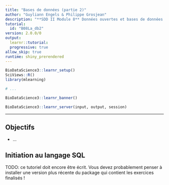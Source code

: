 ```yaml
---
title: "Bases de données (partie 2)"
author: "Guyliann Engels & Philippe Grosjean"
description: "**SDD II Module 8** Données ouvertes et bases de données: accès et langage SQL."
tutorial:
  id: "B08La_db2"
version: 2.0.0/0
output:
  learnr::tutorial:
  progressive: true
allow_skip: true
runtime: shiny_prerendered
---
```


```r
BioDataScience3::learnr_setup()
SciViews::R()
library(mlearning)

# ...
```

```r
BioDataScience3::learnr_banner()
```

```r
BioDataScience3::learnr_server(input, output, session)
```

------------------------------------------------------------------------

## Objectifs

-   ...

## Initiation au langage SQL

TODO: ce tutoriel doit encore être écrit. Vous devez probablement penser à installer une version plus récente du package qui contient les exercices finalisés !
